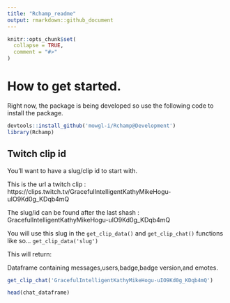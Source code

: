 ```yaml
---
title: "Rchamp_readme"
output: rmarkdown::github_document
---
```


```r
knitr::opts_chunk$set(
  collapse = TRUE,
  comment = "#>"
)
```

# How to get started. 

Right now, the package is being developed so use the following code to install the package. 

```r
devtools::install_github('mowgl-i/Rchamp@Development')
library(Rchamp)
```



## Twitch clip id

You'll want to have a slug/clip id to start with. 

This is the url a twitch clip : https://clips.twitch.tv/GracefulIntelligentKathyMikeHogu-uIO9Kd0g_KDqb4mQ

The slug/id can be found after the last shash : GracefulIntelligentKathyMikeHogu-uIO9Kd0g_KDqb4mQ

You will use this slug in the `get_clip_data()` and `get_clip_chat()` functions like so... `get_clip_data('slug')`


This will return: 

Dataframe containing messages,users,badge,badge version,and emotes.

```r

get_clip_chat('GracefulIntelligentKathyMikeHogu-uIO9Kd0g_KDqb4mQ')
```

```r
head(chat_dataframe)

```

